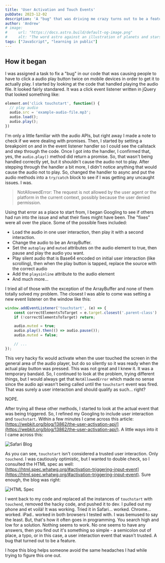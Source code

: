 ```yaml
---
title: 'User Activation and Touch Events'
pubDate: 2023-12-02
description: 'A "bug" that was driving me crazy turns out to be a feature.'
author: 'Andrew'
# image:
#     url: "https://docs.astro.build/default-og-image.png"
#     alt: "The word astro against an illustration of planets and stars."
tags: ["JavaScript", "learning in public"]
---
```



## How it began
I was assigned a task to fix a "bug" in our code that was causing people to have to click a audio play button 
twice on mobile devices in order to get it to actually play. I started by looking at the code that handled playing the audio file. It looked
fairly standared. It was a click event listener written in jQuery that looked something like:

```js
element.on('click touchstart', function() {
  // play audio
  audio.src = 'example-audio-file.mp3';
  audio.load();
  audio.play();
})
```

I'm only a little familiar with the audio APIs, but right away I made a note to check if we were dealing with promises. Then, I started by setting a 
breakpoint on and in the event listener handler so I could see the callstack and step through the code. Once I got into the handler, I confirmed that, yes,
the `audio.play()` method did return a promise. So, that wasn't being handled correctly yet, but it shouldn't cause the audio not to play. After stepping through
the handler a bit more, I didn't notice anything that would cause the audio not to play. So, changed the handler to async and put the audio methods into a `try/catch`
block to see if I was getting any uncaught issues. I was. 

> NotAllowedError: The request is not allowed by the user agent or the platform in the current context, possibly because the user denied permission.

Using that error as a place to start from, I began Googling to see if others had run into the issue and what their fixes might have been. The "fixes" were all over the place.
Some of the possible fixes included:
- Load the audio in one user interaction, then play it with a second interaction. 
- Change the audio to be an ArrayBuffer.
- Set the `autoplay` and `muted` attributes on the audio element to true, then pause and play the audio you want.
- Play silent audio that is Base64 encoded on initial user interaction (like scrolling), then when the play button is tapped, replace the source with the correct audio
- Add the `playsinline` attribute to the audio element
- And much more...

I tried all of those with the exception of the ArrayBuffer and none of them totally solved my problem. The closest I was able to come was setting a new event listener on the window
like this:

```javascript
window.addEventListener('touchstart', (e) => {
    const correctElementsToTarget = e.target.closest('.parent-class') || e.target.closest('.other-parent-class');
    if (!correctElementsToTarget) return;

    audio.muted = true;
    audio.play().then(() => audio.pause());
    audio.muted = false;

    // ...
});
```

This very hacky fix would activate when the user touched the screen in the general area of the audio player, but do so silently so it was ready when the actual play
button was pressed. This was not great and I knew it. It was a temporary bandaid. So, I continued to look at the problem, trying different things, but I would
always get that `NotAllowedError` which made no sense since the audio api wasn't being called until the `touchstart` event was fired. That was surely a user interaction
and should qualify as such... right?

NOPE.

After trying all these other methods, I started to look at the actual event that was being triggered. So, I refined my Googling to include user interaction and `touchstart`. 
Within a few minutes I came across this article: [https://webkit.org/blog/13862/the-user-activation-api/](https://webkit.org/blog/13862/the-user-activation-api/). A little ways into it I came across this:

<Image src={safariBlog} alt="Safari Blog" />

As you can see, `touchstart` isn't considered a trusted user interaction. Only `touchend`. I was cautiously optimistic, but I wanted to double check, so I consulted the HTML
spec as well: [https://html.spec.whatwg.org/#activation-triggering-input-event](https://html.spec.whatwg.org/#activation-triggering-input-event). Sure enough, the blog was right:

<Image src={htmlSpec} alt="HTML Spec" />

I went back to my code and replaced all the instances of `touchstart` with `touchend`, removed the hacky code, and pushed it to dev. I pulled out my phone and
et voilà! It was working. Tried it in Safari... worked. Chrome... worked. iPad.. worked in both browsers I tested with. I was bemused to say the least. But, that's how
it often goes in programming. You search high and low for a solution. Nothing seems to work. No one seems to have any answers, then you find out it's something so
simple - a semicolon out of place, a typo, or in this case, a user interaction event that wasn't trusted. A bug that turned out to be a feature. 

I hope this blog helps someone avoid the same headaches I had while trying to figure this one out. 